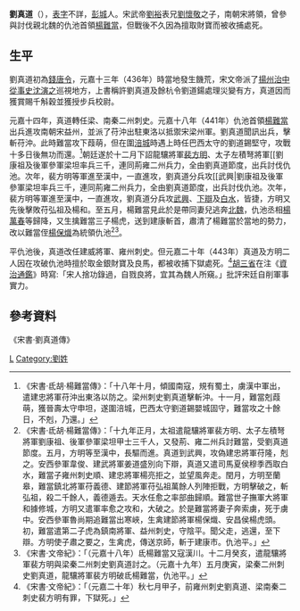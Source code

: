 '''劉真道'''（{{bd|？||443年|catIdx=L}}），[[表字|表字]]不詳，[[彭城|彭城]]人。宋武帝[[劉裕|劉裕]]表兄[[劉懷敬|劉懷敬]]之子，南朝宋將領，曾參與討伐親北魏的仇池首領[[楊難當|楊難當]]，但戰後不久因為擅取財寶而被收捕處死。

== 生平 ==
劉真道初為[[錢唐|錢唐]][[縣令|令]]，元嘉十三年（436年）時當地發生饑荒，宋文帝派了[[揚州_(古代)|揚州]][[治中從事史|治中從事史]][[沈演之|沈演之]]巡視地方，上書稱許劉真道及餘杭令劉道鍚處理災變有方，真道因而獲賞賜千斛穀並獲授步兵校尉。

元嘉十四年，真道轉任梁、南秦二州刺史。元嘉十八年（441年）仇池首領[[楊難當|楊難當]]出兵進攻南朝宋益州，並派了苻沖出駐東洛以抵禦宋梁州軍。劉真道聞訊出兵，擊斬苻沖。此時難當攻下葭萌，但在圍[[涪城|涪城]]時遇上時任巴西太守的劉道錫堅守，攻戰十多日後無功而還。<ref>《宋書·氐胡·楊難當傳》：「十八年十月，傾國南寇，規有蜀土，虜漢中軍出，遣建忠將軍苻沖出東洛以防之。梁州刺史劉真道擊斬沖。十一月，難當剋葭萌，獲晉壽太守申坦，遂圍涪城，巴西太守劉道錫嬰城固守，難當攻之十餘日，不剋，乃還。」</ref>朝廷遂於十二月下詔龍驤將軍[[裴方明|裴方明]]、太子左積弩將軍[[劉康祖及後軍參軍梁坦率兵三千，連同荊雍二州兵力，全由劉真道節度，出兵討伐仇池。次年，裴方明等軍進至漢中，一直進攻，劉真道分兵攻[[武興|劉康祖及後軍參軍梁坦率兵三千，連同荊雍二州兵力，全由劉真道節度，出兵討伐仇池。次年，裴方明等軍進至漢中，一直進攻，劉真道分兵攻[[武興]]、[[下辯|下辯]]及[[白水|白水]]，皆捷，方明又先後擊敗苻弘祖及楊和。至五月，楊難當見此於是帶同妻兒逃奔[[北魏|北魏]]，仇池丞相[[楊萬春|楊萬春]]等歸降，又生擒難當三子楊虎，送到建康斬首，肅清了楊難當於當地的勢力，改以難當侄[[楊保熾|楊保熾]]為統領仇池<REF>《宋書·氐胡·楊難當傳》：「十九年正月，太祖遣龍驤將軍裴方明、太子左積弩將軍劉康祖、後軍參軍梁坦甲士三千人，又發荊、雍二州兵討難當，受劉真道節度。五月，方明等至漢中，長驅而進。真道到武興，攻偽建忠將軍苻隆，剋之。安西參軍韋俊、建武將軍姜道盛別向下辯，真道又遣司馬夏侯穆季西取白水，難當子雍州刺史順、建忠將軍楊亮拒之，並望風奔走。閏月，方明至蘭皋，難當鎮北將軍苻義德、建節將軍苻弘祖萬餘人列陣拒戰，方明擊破之，斬弘祖，殺二千餘人，義德遁去。天水任愈之率部曲歸順。難當世子撫軍大將軍和據修城，方明又遣軍率愈之攻和，大破之。於是難當將妻子奔索虜，死于虜中。安西參軍魯尚期追難當出寒峽，生禽建節將軍楊保熾、安昌侯楊虎頭。初，難當遣第二子虎為鎮南將軍、益州刺史，守陰平。聞父走，逃還，至下辯。方明使子肅之要之，生禽虎，傳送京師，斬于建康市。仇池平。」</REF><REF>《宋書·文帝紀》：「（元嘉十八年）氐楊難當又寇漢川。十二月癸亥，遣龍驤將軍裴方明與梁秦二州刺史劉真道討之。（元嘉十九年）五月庚寅，梁秦二州刺史劉真道，龍驤將軍裴方明破氐楊難當，仇池平。」</REF>。

平仇池後，真道改任建威將軍、雍州刺史。但元嘉二十年（443年）真道及方明二人因在攻破仇池時擅於取金銀財寶及良馬，都被收捕下獄處死。<REF>《宋書·文帝紀》：「（元嘉二十年）秋七月甲子，前雍州刺史劉真道、梁南秦二刺史裴方明有罪，下獄死。」</REF>[[胡三省|胡三省]]在注《[[資治通鑑|資治通鑑]]》時寫:「宋人捨功錄過，自戮良將，宜其為魏人所窺。」批評宋廷自削軍事實力。

== 參考資料 ==
《宋書·劉真道傳》
{{reflist}}

[[Category:劉宋軍事人物|L]]
[[Category:劉姓|Category:劉姓]]